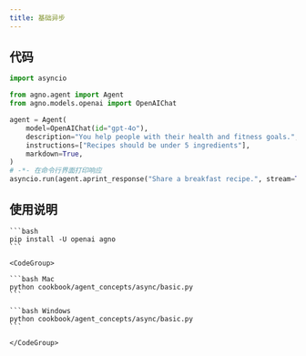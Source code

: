 ```yaml
---
title: 基础异步
---
```

## 代码

```python cookbook/agent_concepts/async/basic.py
import asyncio

from agno.agent import Agent
from agno.models.openai import OpenAIChat

agent = Agent(
    model=OpenAIChat(id="gpt-4o"),
    description="You help people with their health and fitness goals.",
    instructions=["Recipes should be under 5 ingredients"],
    markdown=True,
)
# -*- 在命令行界面打印响应
asyncio.run(agent.aprint_response("Share a breakfast recipe.", stream=True))
```

## 使用说明

<Steps>
  <Snippet file="create-venv-step.mdx" />

  <Step title="安装库">

    ```bash
    pip install -U openai agno
    ```

  </Step>

  <Step title="运行智能体">

    <CodeGroup>

    ```bash Mac
    python cookbook/agent_concepts/async/basic.py
    ```

    ```bash Windows
    python cookbook/agent_concepts/async/basic.py
    ```

    </CodeGroup>

  </Step>

</Steps>